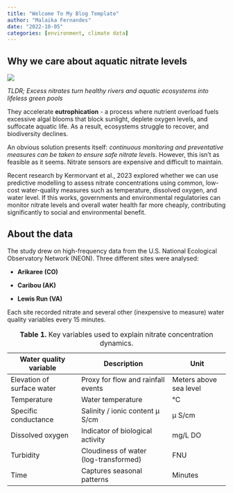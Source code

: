 ```yaml
---
title: "Welcome To My Blog Template"
author: "Malaika Fernandes"
date: "2022-10-05"
categories: [environment, climate data]
---
```


## Why we care about aquatic nitrate levels {#sec-problem}

![](thumbnail.jpg)

*TLDR;* *Excess nitrates turn healthy rivers and aquatic ecosystems into lifeless green pools*

They accelerate **eutrophication** - a process where nutrient overload fuels excessive algal blooms that block sunlight, deplete oxygen levels, and suffocate aquatic life. As a result, ecosystems struggle to recover, and biodiversity declines.

An obvious solution presents itself: *continuous monitoring and preventative measures can be taken to ensure safe nitrate levels*. However, this isn't as feasible as it seems. Nitrate sensors are expensive and difficult to maintain.

Recent research by Kermorvant et al., 2023 explored whether we can use predictive modelling to assess nitrate concentrations using common, low-cost water-quality measures such as temperature, dissolved oxygen, and water level. If this works, governments and environmental regulatories can monitor nitrate levels and overall water health far more cheaply, contributing significantly to social and environmental benefit.

## About the data

The study drew on high-frequency data from the U.S. National Ecological Observatory Network (NEON). Three different sites were analysed:

-   **Arikaree (CO)**

-   **Caribou (AK)**

-   **Lewis Run (VA)**

Each site recorded nitrate and several other (inexpensive to measure) water quality variables every 15 minutes. 

<table id="tbl-vars">
  <caption><strong>Table 1.</strong> Key variables used to explain nitrate concentration dynamics.</caption>
  <thead>
    <tr>
      <th>Water quality variable</th>
      <th>Description</th>
      <th>Unit</th>
    </tr>
  </thead>
  <tbody>
    <tr>
      <td>Elevation of surface water</td>
      <td>Proxy for flow and rainfall events</td>
      <td>Meters above sea level</td>
    </tr>
    <tr>
      <td>Temperature</td>
      <td>Water temperature</td>
      <td>°C</td>
    </tr>
    <tr>
      <td>Specific conductance</td>
      <td>Salinity / ionic content μ S/cm</td>
      <td>μ S/cm</td>
    </tr>
    <tr>
      <td>Dissolved oxygen</td>
      <td>Indicator of biological activity</td>
      <td>mg/L DO</td>
    </tr>
    <tr>
      <td>Turbidity</td>
      <td>Cloudiness of water (log-transformed)</td>
      <td>FNU</td>
    </tr>
    <tr>
      <td>Time</td>
      <td>Captures seasonal patterns</td>
      <td>Minutes</td>
    </tr>
  </tbody>
</table>
